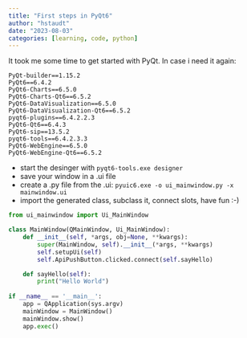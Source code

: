```yaml
---
title: "First steps in PyQt6"
author: "hstaudt"
date: "2023-08-03"
categories: [learning, code, python]
---
```


It took me some time to get started with PyQt. In case i need it again:

```
PyQt-builder==1.15.2
PyQt6==6.4.2
PyQt6-Charts==6.5.0
PyQt6-Charts-Qt6==6.5.2
PyQt6-DataVisualization==6.5.0
PyQt6-DataVisualization-Qt6==6.5.2
pyqt6-plugins==6.4.2.2.3
PyQt6-Qt6==6.4.3
PyQt6-sip==13.5.2
pyqt6-tools==6.4.2.3.3
PyQt6-WebEngine==6.5.0
PyQt6-WebEngine-Qt6==6.5.2
```

* start the desinger with ```pyqt6-tools.exe designer```
* save your window in a .ui file
* create a .py file from the .ui: ```pyuic6.exe -o ui_mainwindow.py -x mainwindow.ui```
* import the generated class, subclass it, connect slots, have fun :-) 
```python
from ui_mainwindow import Ui_MainWindow

class MainWindow(QMainWindow, Ui_MainWindow):
    def __init__(self, *args, obj=None, **kwargs):
        super(MainWindow, self).__init__(*args, **kwargs)
        self.setupUi(self)
        self.ApiPushButton.clicked.connect(self.sayHello)

    def sayHello(self):
        print("Hello World")
    
if __name__ == '__main__':
    app = QApplication(sys.argv)
    mainWindow = MainWindow()
    mainWindow.show()
    app.exec()
```



